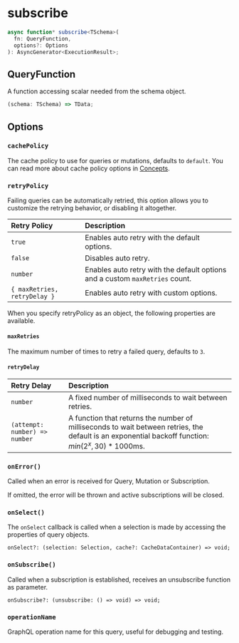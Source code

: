 # subscribe

```ts
async function* subscribe<TSchema>(
  fn: QueryFunction,
  options?: Options
): AsyncGenerator<ExecutionResult>;
```

## QueryFunction

A function accessing scalar needed from the schema object.

```ts
(schema: TSchema) => TData;
```

## Options

### `cachePolicy`

The cache policy to use for queries or mutations, defaults to `default`. You can
read more about cache policy options in [Concepts](/concepts#cache-policy).

### `retryPolicy`

Failing queries can be automatically retried, this option allows you to
customize the retrying behavior, or disabling it altogether.

| Retry Policy                 | Description                                                                  |
| :--------------------------- | :--------------------------------------------------------------------------- |
| `true`                       | Enables auto retry with the default options.                                 |
| `false`                      | Disables auto retry.                                                         |
| `number`                     | Enables auto retry with the default options and a custom `maxRetries` count. |
| `{ maxRetries, retryDelay }` | Enables auto retry with custom options.                                      |

When you specify retryPolicy as an object, the following properties are available.

#### `maxRetries`

The maximum number of times to retry a failed query, defaults to `3`.

#### `retryDelay`

| Retry Delay                   | Description                                                                                                                                                   |
| :---------------------------- | :------------------------------------------------------------------------------------------------------------------------------------------------------------ |
| `number`                      | A fixed number of milliseconds to wait between retries.                                                                                                       |
| `(attempt: number) => number` | A function that returns the number of milliseconds to wait between retries, the default is an exponential backoff function: $min({2^x}, 30) * 1000\text{ms}$. |

### `onError()`

Called when an error is received for Query, Mutation or Subscription.

If omitted, the error will be thrown and active subscriptions will be closed.

### `onSelect()`

The `onSelect` callback is called when a selection is made by accessing
the properties of query objects.

```tsx
onSelect?: (selection: Selection, cache?: CacheDataContainer) => void;
```

### `onSubscribe()`

Called when a subscription is established, receives an unsubscribe function as
parameter.

```tsx
onSubscribe?: (unsubscribe: () => void) => void;
```

### `operationName`

GraphQL operation name for this query, useful for debugging and testing.
